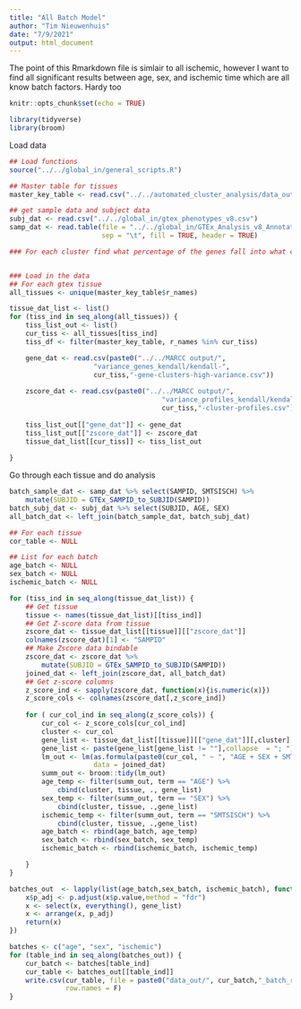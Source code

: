 ```yaml
---
title: "All Batch Model"
author: "Tim Nieuwenhuis"
date: "7/9/2021"
output: html_document
---
```


The point of this Rmarkdown file is simlair to all ischemic, however I want to
find all significant results between age, sex, and ischemic time which are all
know batch factors. Hardy too

```r
knitr::opts_chunk$set(echo = TRUE)
```

```r
library(tidyverse)
library(broom)
```

Load data
```r
## Load functions
source("../../global_in/general_scripts.R")

## Master table for tissues
master_key_table <- read.csv("../../automated_cluster_analysis/data_out/key_table.csv")

## get sample data and subject data
subj_dat <- read.csv("../../global_in/gtex_phenotypes_v8.csv")
samp_dat <- read.table(file = "../../global_in/GTEx_Analysis_v8_Annotations_SampleAttributesDS.txt",
                       sep = "\t", fill = TRUE, header = TRUE)
```

```r
### For each cluster find what percentage of the genes fall into what cell types


### Load in the data
## For each gtex tissue
all_tissues <- unique(master_key_table$r_names)

tissue_dat_list <- list()
for (tiss_ind in seq_along(all_tissues)) {
    tiss_list_out <- list()
    cur_tiss <- all_tissues[tiss_ind]
    tiss_df <- filter(master_key_table, r_names %in% cur_tiss)

    gene_dat <- read.csv(paste0("../../MARCC output/",
                     "variance_genes_kendall/kendall-",
                     cur_tiss,"-gene-clusters-high-variance.csv"))
    
    zscore_dat <- read.csv(paste0("../../MARCC output/",
                                      "variance_profiles_kendall/kendall-",
                                      cur_tiss,"-cluster-profiles.csv"))
    
    tiss_list_out[["gene_dat"]] <- gene_dat
    tiss_list_out[["zscore_dat"]] <- zscore_dat
    tissue_dat_list[[cur_tiss]] <- tiss_list_out
    
}


```

Go through each tissue and do analysis
```r

batch_sample_dat <- samp_dat %>% select(SAMPID, SMTSISCH) %>%
    mutate(SUBJID = GTEx_SAMPID_to_SUBJID(SAMPID))
batch_subj_dat <- subj_dat %>% select(SUBJID, AGE, SEX)
all_batch_dat <- left_join(batch_sample_dat, batch_subj_dat)

## For each tissue
cor_table <- NULL

## List for each batch
age_batch <- NULL
sex_batch <- NULL
ischemic_batch <- NULL

for (tiss_ind in seq_along(tissue_dat_list)) {
    ## Get tissue
    tissue <- names(tissue_dat_list)[[tiss_ind]]
    ## Get Z-score data from tissue
    zscore_dat <- tissue_dat_list[[tissue]][["zscore_dat"]]
    colnames(zscore_dat)[1] <- "SAMPID"
    ## Make Zscore data bindable
    zscore_dat <- zscore_dat %>%
        mutate(SUBJID = GTEx_SAMPID_to_SUBJID(SAMPID))
    joined_dat <- left_join(zscore_dat, all_batch_dat)
    ## Get z-score columns
    z_score_ind <- sapply(zscore_dat, function(x){is.numeric(x)})
    z_score_cols <- colnames(zscore_dat[,z_score_ind])
    
    for ( cur_col_ind in seq_along(z_score_cols)) {
        cur_col <- z_score_cols[cur_col_ind]
        cluster <- cur_col
        gene_list <- tissue_dat_list[[tissue]][["gene_dat"]][,cluster]
        gene_list <- paste(gene_list[gene_list != ""],collapse  = "; ")
        lm_out <- lm(as.formula(paste0(cur_col, " ~ ", "AGE + SEX + SMTSISCH")),
                     data = joined_dat)
        summ_out <- broom::tidy(lm_out)
        age_temp <- filter(summ_out, term == "AGE") %>%
            cbind(cluster, tissue, ., gene_list)
        sex_temp <- filter(summ_out, term == "SEX") %>%
            cbind(cluster, tissue, .,gene_list)
        ischemic_temp <- filter(summ_out, term == "SMTSISCH") %>%
            cbind(cluster, tissue, .,gene_list)
        age_batch <- rbind(age_batch, age_temp)
        sex_batch <- rbind(sex_batch, sex_temp)
        ischemic_batch <- rbind(ischemic_batch, ischemic_temp)

    }
}

batches_out  <- lapply(list(age_batch,sex_batch, ischemic_batch), function(x){
    x$p_adj <- p.adjust(x$p.value,method = "fdr")
    x <- select(x, everything(), gene_list)
    x <- arrange(x, p_adj)
    return(x)
})

batches <- c("age", "sex", "ischemic")
for (table_ind in seq_along(batches_out)) {
    cur_batch <- batches[table_ind]
    cur_table <- batches_out[[table_ind]]
    write.csv(cur_table, file = paste0("data_out/", cur_batch,"_batch_results.csv"),
              row.names = F)
}
```